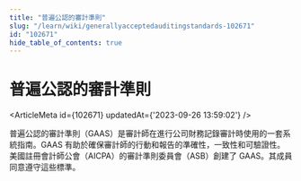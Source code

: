 ```yaml
---
title: "普遍公認的審計準則"
slug: "/learn/wiki/generallyacceptedauditingstandards-102671"
id: "102671"
hide_table_of_contents: true
---
```



# 普遍公認的審計準則

<ArticleMeta id={102671} updatedAt={'2023-09-26 13:59:02'} />
<div className='border-solid border-b border-t-0 my-4 border-[var(--ifm-color-gray-300)]' />

普遍公認的審計準則（GAAS）是審計師在進行公司財務記錄審計時使用的一套系統指南。GAAS 有助於確保審計師的行動和報告的準確性，一致性和可驗證性。美國註冊會計師公會（AICPA）的審計準則委員會（ASB）創建了 GAAS。其成員同意遵守這些標準。
